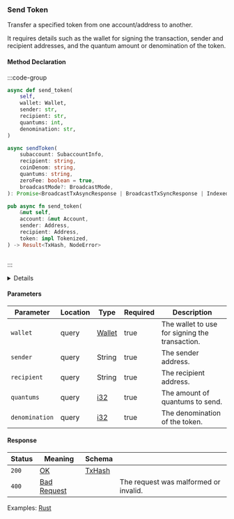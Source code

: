
### Send Token

Transfer a specified token from one account/address to another.

It requires details such as the wallet for signing the transaction, sender and recipient addresses, and the quantum amount or denomination of the token.

#### Method Declaration

:::code-group

```python [Python]
async def send_token(
    self,
    wallet: Wallet,
    sender: str,
    recipient: str,
    quantums: int,
    denomination: str,
)
```

```typescript [TypeScript]
async sendToken(
    subaccount: SubaccountInfo,
    recipient: string,
    coinDenom: string,
    quantums: string,
    zeroFee: boolean = true,
    broadcastMode?: BroadcastMode,
): Promise<BroadcastTxAsyncResponse | BroadcastTxSyncResponse | IndexedTx>
```

```rust [Rust]
pub async fn send_token(
    &mut self,
    account: &mut Account,
    sender: Address,
    recipient: Address,
    token: impl Tokenized,
) -> Result<TxHash, NodeError>
```

```url [API]
```

:::

<Details title="Unification Plan">
- All the types are different, revision is needed
- Standard types like strings are used
- Broadcast mode?
- Zero fee?
</Details>

#### Parameters

| Parameter         | Location  | Type      | Required  | Description                                       |
| ----------------- | --------- | --------- | --------- | ------------------------------------------------- |
| `wallet`          | query     | [Wallet]  | true      | The wallet to use for signing the transaction.    |
| `sender`          | query     | String    | true      | The sender address.                               |
| `recipient`       | query     | String    | true      | The recipient address.                            |
| `quantums`        | query     | [i32]     | true      | The amount of quantums to send.                   |
| `denomination`    | query     | [i32]     | true      | The denomination of the token.                    |

#### Response

| Status | Meaning       | Schema   |                                       |
| ------ | ------------- | -------- | ------------------------------------- |
| `200`  | [OK]          | [TxHash] |                                       |
| `400`  | [Bad Request] |          | The request was malformed or invalid. |

Examples: [Rust]

[Rust]: https://github.com/dydxprotocol/v4-clients/blob/main/v4-client-rs/client/examples/send_token.rs

[Wallet]: /types/wallet
[TxHash]: /types/tx_hash
[i32]: /types/i32
[OK]: /types/ok
[Bad Request]: /types/bad-request
